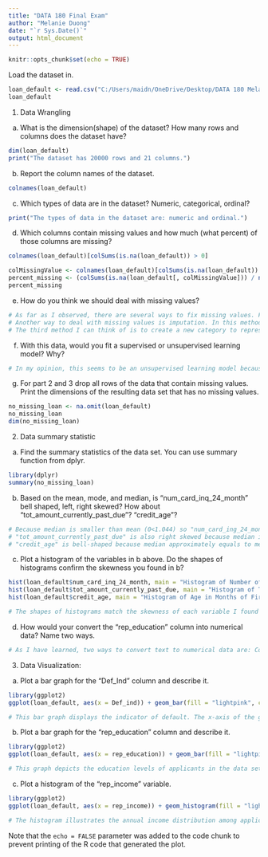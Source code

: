 ```yaml
---
title: "DATA 180 Final Exam"
author: "Melanie Duong"
date: "`r Sys.Date()`"
output: html_document
---
```


```r
knitr::opts_chunk$set(echo = TRUE)
```

Load the dataset in.
```r
loan_default <- read.csv("C:/Users/maidn/OneDrive/Desktop/DATA 180 Melanie Duong/DATA-180-Melanie-Duong/DATA-180-Melanie-Duong/loan_default_data_set.csv")
loan_default
```


1. Data Wrangling

a. What is the dimension(shape) of the dataset? How many rows and columns does the dataset have?
```r
dim(loan_default)
print("The dataset has 20000 rows and 21 columns.")
```

b. Report the column names of the dataset.
```r
colnames(loan_default)
```

c. Which types of data are in the dataset? Numeric, categorical, ordinal?
```r
print("The types of data in the dataset are: numeric and ordinal.")
```

d. Which columns contain missing values and how much (what percent) of those columns are missing?
```r
colnames(loan_default)[colSums(is.na(loan_default)) > 0]

colMissingValue <- colnames(loan_default)[colSums(is.na(loan_default)) > 0]
percent_missing <- (colSums(is.na(loan_default[, colMissingValue])) / nrow(loan_default)) * 100
percent_missing
```

e. How do you think we should deal with missing values?
```r
# As far as I observed, there are several ways to fix missing values. First of all, we can remove rows or columns that contain missing values. For this dataset, we should remove rows because the amount of missing data is quiet small. If the amount of missing data is substantial, we should delete all the column.
# Another way to deal with missing values is imputation. In this method, we can replace the missing values by the mean or mode values.
# The third method I can think of is to create a new category to represent missing values.
```


f. With this data, would you fit a supervised or unsupervised learning model? Why?
```r
# In my opinion, this seems to be an unsupervised learning model because the variables in this data set are independent variables, which means that that do not have have impacts on each other. 
```

g.	For part 2 and 3 drop all rows of the data that contain missing values. Print the dimensions of the resulting data set that has no missing values.
```r
no_missing_loan <- na.omit(loan_default)
no_missing_loan
dim(no_missing_loan)
```


2. Data summary statistic

a. Find the summary statistics of the data set. You can use summary function from dplyr. 
```r
library(dplyr)
summary(no_missing_loan)
```
b.	Based on the mean, mode, and median, is “num_card_inq_24_month” bell shaped, left, right skewed? How about “tot_amount_currently_past_due”? “credit_age”? 
```r
# Because median is smaller than mean (0<1.044) so "num_card_ing_24_month" is right skewed.
# "tot_amount_currently_past_due" is also right skewed because median is smaller than mean (0<354.2).
# "credit_age" is bell-shaped because median approximately equals to mean (281 and 208.9).
```

c. Plot a histogram of the variables in b above. Do the shapes of histograms confirm the skewness you found in b?
```r
hist(loan_default$num_card_inq_24_month, main = "Histogram of Number of Credit Card Inquiries in last 24 Months", xlab = "Number of Credit Card", ylab = "Frequency", col = "lightpink")
hist(loan_default$tot_amount_currently_past_due, main = "Histogram of Total Amount Past due currently for all Credit Accounts", xlab = "Total amount past due", ylab = "Frequency", col = "lightpink")
hist(loan_default$credit_age, main = "Histogram of Age in Months of First Credit Product Obtained by the Applicant", xlab = "Age in months of first credit product", ylab = "Frequency", col = "lightpink")

# The shapes of histograms match the skewness of each variable I found in part b.
```

d.	How would your convert the “rep_education” column into numerical data? Name two ways. 
```r
# As I have learned, two ways to convert text to numerical data are: Counting vectorization and Term frequency-Inverse document frequency.
```


3. Data Visualization:

a. Plot a bar graph for the “Def_Ind” column and describe it. 
```r
library(ggplot2)
ggplot(loan_default, aes(x = Def_ind)) + geom_bar(fill = "lightpink", color = "black") + labs(title = "Bar Graph of Indicator of Default", x = "Indicator of default", y = "Frequency")

# This bar graph displays the indicator of default. The x-axis of the graph contains two values which are 0 and 1. 1 is account defaulted after an account was approved and opened with the bank in the past 18 months while 0 means not defaulted. The y-axis shows the frequency of each value. There are around 2480 accounts that are defaulted but almost 18000 accounts are not defaulted. The distribution reveals the prevalence of default within the data set, providing a clear understanding of the number of accounts facing financial difficulties. Overall, the proportion of accounts defaulted are approximately 9 times less than the proportion of accounts that are not defaulted. Doing further analysis can find out factors leading to this situation as well as potential risks.    
```

b.	Plot a bar graph for the “rep_education" column and describe it.
```r
library(ggplot2)
ggplot(loan_default, aes(x = rep_education)) + geom_bar(fill = "lightpink", color = "black") + labs(title = "Bar Graph of Education Level", x = "Education level", y = "Count")

# This graph depicts the education levels of applicants in the data set. The x-axis categorizes education into four levels which are: graduate degree, college degree, high-school or below and other. The y-axis gives us the number of time each of these levels appears. According to the bar graph, the majority of applicants reported that they are in college (about 12450 applicants). In the second place is high-school or below with 5500 applicants and then is 2500 graduate applicants and 200 applicants in other education level. This distribution not only provides insights into the education landscape of the applicant pool but also highlight the prevalence of college-level education among them.
```

c. Plot a histogram of the “rep_income” variable.
```r
library(ggplot2)
ggplot(loan_default, aes(x = rep_income)) + geom_histogram(fill = "lightpink", color = "black") + labs(title = "Histogram of Annual Income", x = "Income", y = "Frequency")

# The histogram illustrates the annual income distribution among applicants in the data set. The bell-shaped distribution in the graph suggests a balanced and symmetrical pattern in the income data. This symmetry indicates that the mean, median and mode approximately equal to each other. Overall, most of applicants have income range from $100,000 to $200,000 (1e+05 to 2e+05) with the mean of $166,504 and median of $166,630. The reported descriptive statistics combined with the visual representation paint a comprehensive picture of the income landscape, which reveals a central tendency around the mean income values.
```

Note that the `echo = FALSE` parameter was added to the code chunk to prevent printing of the R code that generated the plot.

